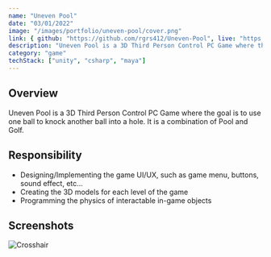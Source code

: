 ```yaml
---
name: "Uneven Pool"
date: "03/01/2022"
image: "/images/portfolio/uneven-pool/cover.png"
link: { github: "https://github.com/rgrs412/Uneven-Pool", live: "https://rgrs412.itch.io/uneven-pool" }
description: "Uneven Pool is a 3D Third Person Control PC Game where the goal is to use one ball to knock another ball into a hole."
category: "game"
techStack: ["unity", "csharp", "maya"]
---
```


## Overview
Uneven Pool is a 3D Third Person Control PC Game where the goal is to use one ball to knock another ball into a hole.
It is a combination of Pool and Golf.

## Responsibility

- Designing/Implementing the game UI/UX, such as game menu, buttons, sound effect, etc...
- Creating the 3D models for each level of the game
- Programming the physics of interactable in-game objects

## Screenshots

![Crosshair](/images/portfolio/uneven-pool/crosshair.png)
